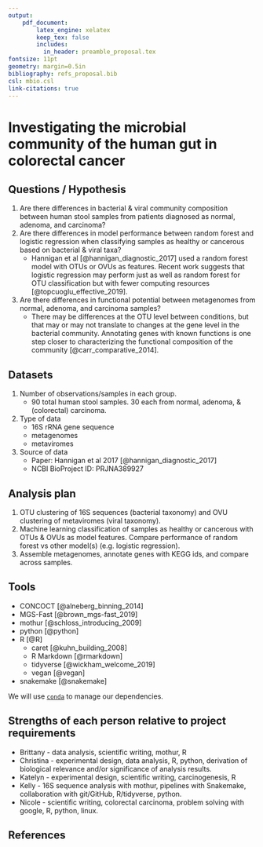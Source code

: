 ```yaml
---
output:
    pdf_document:
        latex_engine: xelatex
        keep_tex: false
        includes:
          in_header: preamble_proposal.tex
fontsize: 11pt
geometry: margin=0.5in
bibliography: refs_proposal.bib
csl: mbio.csl
link-citations: true
---
```

<!-- Guidelines: (from Steve's lecture 11 slides)
- due March 17
- 1-2 pages max (Steve said he'd prefer closer to 1 page)
- Questions to address:
    1. state the question / hypothesis
    2. describe datasets to use:
        - number of obs/samples per group
        - type of data
        - source of data
    3. outline analysis plan (not set in stone)
    4. list tools plan to use
    5. list strengths of each person relative to project requirements
-->
# Investigating the microbial community of the human gut in colorectal cancer

## Questions / Hypothesis

1. Are there differences in bacterial & viral community composition between human stool samples from patients diagnosed as normal, adenoma, and carcinoma?
1. Are there differences in model performance between random forest and logistic regression when classifying samples as healthy or cancerous based on bacterial & viral taxa?
    - Hannigan et al [@hannigan_diagnostic_2017] used a random forest model with OTUs or OVUs as features. Recent work suggests that logistic regression may perform just as well as random forest for OTU classification but with fewer computing resources [@topcuoglu_effective_2019].
1. Are there differences in functional potential between metagenomes from normal, adenoma, and carcinoma samples?
    - There may be differences at the OTU level between conditions, but that may or may not translate to changes at the gene level in the bacterial community. Annotating genes with known functions is one step closer to characterizing the functional composition of the community [@carr_comparative_2014].

## Datasets

1. Number of observations/samples in each group. 
    - 90 total human stool samples. 30 each from normal, adenoma, & (colorectal) carcinoma. 
1. Type of data
    - 16S rRNA gene sequence
    - metagenomes
    - metaviromes
1. Source of data
    - Paper: Hannigan et al 2017 [@hannigan_diagnostic_2017]
    - NCBI BioProject ID: PRJNA389927

## Analysis plan 

1. OTU clustering of 16S sequences (bacterial taxonomy) and OVU clustering of metaviromes (viral taxonomy).
1. Machine learning classification of samples as healthy or cancerous with OTUs & OVUs as model features. Compare performance of random forest vs other model(s) (e.g. logistic regression).
1. Assemble metagenomes, annotate genes with KEGG ids, and compare across samples.

## Tools

- CONCOCT [@alneberg_binning_2014]
- MGS-Fast [@brown_mgs-fast_2019]
- mothur [@schloss_introducing_2009]
- python [@python]
- R [@R]
    - caret [@kuhn_building_2008]
    - R Markdown [@rmarkdown]
    - tidyverse [@wickham_welcome_2019]
    - vegan [@vegan]
- snakemake [@snakemake]

We will use [`conda`](https://docs.conda.io/en/latest/) to manage our dependencies.

## Strengths of each person relative to project requirements 

- Brittany - data analysis, scientific writing, mothur, R
- Christina - experimental design, data analysis, R, python, derivation of biological relevance and/or significance of analysis results.
- Katelyn - experimental design, scientific writing, carcinogenesis, R
- Kelly - 16S sequence analysis with mothur, pipelines with Snakemake, collaboration with git/GitHub, R/tidyverse, python.
- Nicole - scientific writing, colorectal carcinoma, problem solving with google, R, python, linux.

## References
